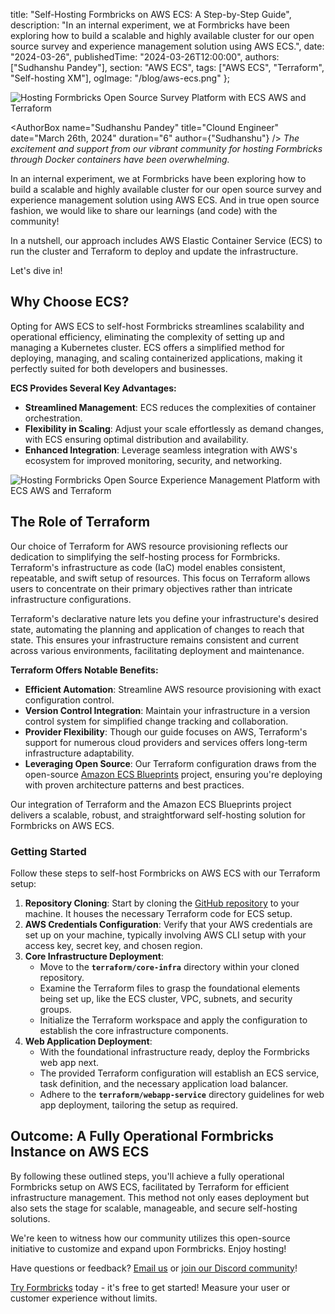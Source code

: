 

  title: "Self-Hosting Formbricks on AWS ECS: A Step-by-Step Guide",
  description:
    "In an internal experiment, we at Formbricks have been exploring how to build a scalable and highly available cluster for our open source survey and experience management solution using AWS ECS.",
  date: "2024-03-26",
  publishedTime: "2024-03-26T12:00:00",
  authors: ["Sudhanshu Pandey"],
  section: "AWS ECS",
  tags: ["AWS ECS", "Terraform", "Self-hosting XM"],
  ogImage: "/blog/aws-ecs.png"
};

<Image
  src={Img1}
  alt="Hosting Formbricks Open Source Survey Platform with ECS AWS and Terraform"
  className="rounded-lg"
/>

<AuthorBox
  name="Sudhanshu Pandey"
  title="Clound Engineer"
  date="March 26th, 2024"
  duration="6"
  author={"Sudhanshu"}
/>
_The excitement and support from our vibrant community for hosting Formbricks through Docker containers have been overwhelming._

In an internal experiment, we at Formbricks have been exploring how to build a scalable and highly available cluster for our open source survey and experience management solution using AWS ECS. And in true open source fashion, we would like to share our learnings (and code) with the community!

In a nutshell, our approach includes AWS Elastic Container Service (ECS) to run the cluster and Terraform to deploy and update the infrastructure.

Let's dive in!

## Why Choose ECS?

Opting for AWS ECS to self-host Formbricks streamlines scalability and operational efficiency, eliminating the complexity of setting up and managing a Kubernetes cluster. ECS offers a simplified method for deploying, managing, and scaling containerized applications, making it perfectly suited for both developers and businesses.

**ECS Provides Several Key Advantages:**

- **Streamlined Management**: ECS reduces the complexities of container orchestration.
- **Flexibility in Scaling**: Adjust your scale effortlessly as demand changes, with ECS ensuring optimal distribution and availability.
- **Enhanced Integration**: Leverage seamless integration with AWS's ecosystem for improved monitoring, security, and networking. 

<Image
  src={Img2}
  alt="Hosting Formbricks Open Source Experience Management Platform with ECS AWS and Terraform"
  className="rounded-lg"
/>

## The Role of Terraform

Our choice of Terraform for AWS resource provisioning reflects our dedication to simplifying the self-hosting process for Formbricks. Terraform's infrastructure as code (IaC) model enables consistent, repeatable, and swift setup of resources. This focus on Terraform allows users to concentrate on their primary objectives rather than intricate infrastructure configurations.

Terraform's declarative nature lets you define your infrastructure's desired state, automating the planning and application of changes to reach that state. This ensures your infrastructure remains consistent and current across various environments, facilitating deployment and maintenance.

**Terraform Offers Notable Benefits:**

- **Efficient Automation**: Streamline AWS resource provisioning with exact configuration control.
- **Version Control Integration**: Maintain your infrastructure in a version control system for simplified change tracking and collaboration.
- **Provider Flexibility**: Though our guide focuses on AWS, Terraform's support for numerous cloud providers and services offers long-term infrastructure adaptability.
- **Leveraging Open Source**: Our Terraform configuration draws from the open-source [Amazon ECS Blueprints](https://github.com/aws-ia/ecs-blueprints) project, ensuring you're deploying with proven architecture patterns and best practices.

Our integration of Terraform and the Amazon ECS Blueprints project delivers a scalable, robust, and straightforward self-hosting solution for Formbricks on AWS ECS.

### Getting Started

Follow these steps to self-host Formbricks on AWS ECS with our Terraform setup:

1. **Repository Cloning**: Start by cloning the [GitHub repository](https://github.com/formbricks/AWSInfra) to your machine. It houses the necessary Terraform code for ECS setup.
2. **AWS Credentials Configuration**: Verify that your AWS credentials are set up on your machine, typically involving AWS CLI setup with your access key, secret key, and chosen region.
3. **Core Infrastructure Deployment**:
    - Move to the **`terraform/core-infra`** directory within your cloned repository.
    - Examine the Terraform files to grasp the foundational elements being set up, like the ECS cluster, VPC, subnets, and security groups.
    - Initialize the Terraform workspace and apply the configuration to establish the core infrastructure components.
4. **Web Application Deployment**:
    - With the foundational infrastructure ready, deploy the Formbricks web app next.
    - The provided Terraform configuration will establish an ECS service, task definition, and the necessary application load balancer.
    - Adhere to the **`terraform/webapp-service`** directory guidelines for web app deployment, tailoring the setup as required.

## Outcome: A Fully Operational Formbricks Instance on AWS ECS

By following these outlined steps, you'll achieve a fully operational Formbricks setup on AWS ECS, facilitated by Terraform for efficient infrastructure management. This method not only eases deployment but also sets the stage for scalable, manageable, and secure self-hosting solutions.

We're keen to witness how our community utilizes this open-source initiative to customize and expand upon Formbricks. Enjoy hosting!

Have questions or feedback? [Email us](mailto:hola@formbricks.com) or [join our Discord community](https://formbricks.com/discord)!

[Try Formbricks](https://app.formbricks.com/auth/signup) today - it's free to get started! Measure your user or customer experience without limits.

